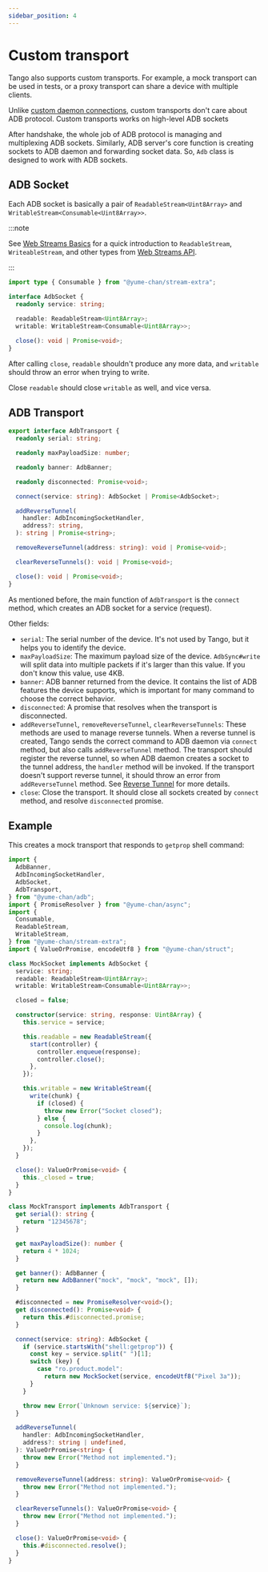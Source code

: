 ```yaml
---
sidebar_position: 4
---
```


# Custom transport

Tango also supports custom transports. For example, a mock transport can be used in tests, or a proxy transport can share a device with multiple clients.

Unlike [custom daemon connections](./daemon/custom-connection.mdx), custom transports don't care about ADB protocol. Custom transports works on high-level ADB sockets

After handshake, the whole job of ADB protocol is managing and multiplexing ADB sockets. Similarly, ADB server's core function is creating sockets to ADB daemon and forwarding socket data. So, `Adb` class is designed to work with ADB sockets.

## ADB Socket

Each ADB socket is basically a pair of `ReadableStream<Uint8Array>` and `WritableStream<Consumable<Uint8Array>>`.

:::note

See [Web Streams Basics](./web-stream.mdx) for a quick introduction to `ReadableStream`, `WriteableStream`, and other types from [Web Streams API](https://developer.mozilla.org/en-US/docs/Web/API/Streams_API).

:::

```ts
import type { Consumable } from "@yume-chan/stream-extra";

interface AdbSocket {
  readonly service: string;

  readable: ReadableStream<Uint8Array>;
  writable: WritableStream<Consumable<Uint8Array>>;

  close(): void | Promise<void>;
}
```

After calling `close`, `readable` shouldn't produce any more data, and `writable` should throw an error when trying to write.

Close `readable` should close `writable` as well, and vice versa.

## ADB Transport

```ts
export interface AdbTransport {
  readonly serial: string;

  readonly maxPayloadSize: number;

  readonly banner: AdbBanner;

  readonly disconnected: Promise<void>;

  connect(service: string): AdbSocket | Promise<AdbSocket>;

  addReverseTunnel(
    handler: AdbIncomingSocketHandler,
    address?: string,
  ): string | Promise<string>;

  removeReverseTunnel(address: string): void | Promise<void>;

  clearReverseTunnels(): void | Promise<void>;

  close(): void | Promise<void>;
}
```

As mentioned before, the main function of `AdbTransport` is the `connect` method, which creates an ADB socket for a service (request).

Other fields:

- `serial`: The serial number of the device. It's not used by Tango, but it helps you to identify the device.
- `maxPayloadSize`: The maximum payload size of the device. `AdbSync#write` will split data into multiple packets if it's larger than this value. If you don't know this value, use 4KB.
- `banner`: ADB banner returned from the device. It contains the list of ADB features the device supports, which is important for many command to choose the correct behavior.
- `disconnected`: A promise that resolves when the transport is disconnected.
- `addReverseTunnel`, `removeReverseTunnel`, `clearReverseTunnels`: These methods are used to manage reverse tunnels. When a reverse tunnel is created, Tango sends the correct command to ADB daemon via `connect` method, but also calls `addReverseTunnel` method. The transport should register the reverse tunnel, so when ADB daemon creates a socket to the tunnel address, the `handler` method will be invoked. If the transport doesn't support reverse tunnel, it should throw an error from `addReverseTunnel` method. See [Reverse Tunnel](./commands/reverse.mdx) for more details.
- `close`: Close the transport. It should close all sockets created by `connect` method, and resolve `disconnected` promise.

## Example

This creates a mock transport that responds to `getprop` shell command:

```ts transpile
import {
  AdbBanner,
  AdbIncomingSocketHandler,
  AdbSocket,
  AdbTransport,
} from "@yume-chan/adb";
import { PromiseResolver } from "@yume-chan/async";
import {
  Consumable,
  ReadableStream,
  WritableStream,
} from "@yume-chan/stream-extra";
import { ValueOrPromise, encodeUtf8 } from "@yume-chan/struct";

class MockSocket implements AdbSocket {
  service: string;
  readable: ReadableStream<Uint8Array>;
  writable: WritableStream<Consumable<Uint8Array>>;

  closed = false;

  constructor(service: string, response: Uint8Array) {
    this.service = service;

    this.readable = new ReadableStream({
      start(controller) {
        controller.enqueue(response);
        controller.close();
      },
    });

    this.writable = new WritableStream({
      write(chunk) {
        if (closed) {
          throw new Error("Socket closed");
        } else {
          console.log(chunk);
        }
      },
    });
  }

  close(): ValueOrPromise<void> {
    this._closed = true;
  }
}

class MockTransport implements AdbTransport {
  get serial(): string {
    return "12345678";
  }

  get maxPayloadSize(): number {
    return 4 * 1024;
  }

  get banner(): AdbBanner {
    return new AdbBanner("mock", "mock", "mock", []);
  }

  #disconnected = new PromiseResolver<void>();
  get disconnected(): Promise<void> {
    return this.#disconnected.promise;
  }

  connect(service: string): AdbSocket {
    if (service.startsWith("shell:getprop")) {
      const key = service.split(" ")[1];
      switch (key) {
        case "ro.product.model":
          return new MockSocket(service, encodeUtf8("Pixel 3a"));
      }
    }

    throw new Error(`Unknown service: ${service}`);
  }

  addReverseTunnel(
    handler: AdbIncomingSocketHandler,
    address?: string | undefined,
  ): ValueOrPromise<string> {
    throw new Error("Method not implemented.");
  }

  removeReverseTunnel(address: string): ValueOrPromise<void> {
    throw new Error("Method not implemented.");
  }

  clearReverseTunnels(): ValueOrPromise<void> {
    throw new Error("Method not implemented.");
  }

  close(): ValueOrPromise<void> {
    this.#disconnected.resolve();
  }
}
```
